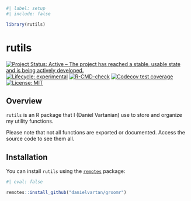 ```r
#| label: setup
#| include: false

library(rutils)
```

# rutils

<!-- badges: start -->
[![Project Status: Active – The project has reached a stable, usable state and is being actively developed.](https://www.repostatus.org/badges/latest/active.svg)](https://www.repostatus.org/#active)
[![Lifecycle: experimental](https://img.shields.io/badge/lifecycle-experimental-orange.svg)](https://lifecycle.r-lib.org/articles/stages.html#experimental)
[![R-CMD-check](https://github.com/danielvartan/rutils/workflows/R-CMD-check/badge.svg)](https://github.com/danielvartan/rutils/actions)
[![Codecov test coverage](https://codecov.io/gh/danielvartan/rutils/branch/main/graph/badge.svg)](https://app.codecov.io/gh/danielvartan/rutils?branch=main)
[![License: MIT](https://img.shields.io/badge/license-MIT-green)](https://choosealicense.com/licenses/mit/)
<!-- badges: end -->

## Overview

`rutils` is an R package that I (Daniel Vartanian) use to store and organize my utility functions.

Please note that not all functions are exported or documented. Access the source code to see them all.

## Installation

You can install `rutils` using the [`remotes`](https://github.com/r-lib/remotes) package:

``` r
#| eval: false

remotes::install_github("danielvartan/groomr")
```
